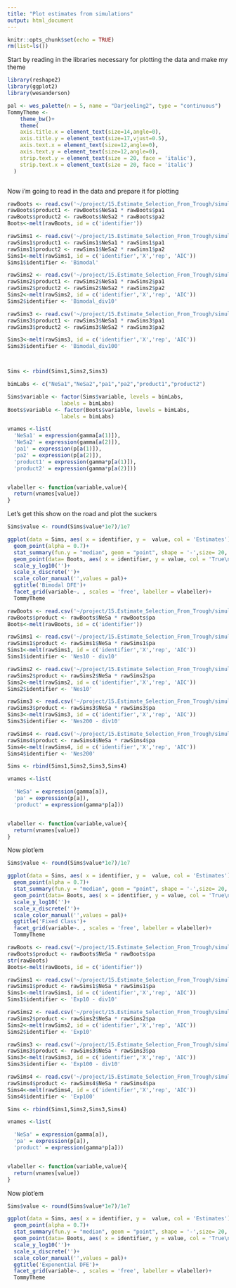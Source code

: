 ```yaml
---
title: "Plot estimates from simulations"
output: html_document
---
```


```r
knitr::opts_chunk$set(echo = TRUE)
rm(list=ls())
```

Start by reading in the libraries necessary for plotting the data and make my theme
```r
library(reshape2)
library(ggplot2)
library(wesanderson)

pal <- wes_palette(n = 5, name = "Darjeeling2", type = "continuous")
TommyTheme <-   
    theme_bw()+
    theme(
    axis.title.x = element_text(size=14,angle=0),
    axis.title.y = element_text(size=17,vjust=0.5),
    axis.text.x = element_text(size=12,angle=0),
    axis.text.y = element_text(size=12,angle=0),
    strip.text.y = element_text(size = 20, face = 'italic'),
    strip.text.x = element_text(size = 20, face = 'italic')
  )



```

Now i'm going to read in the data and prepare it for plotting 

```r

rawBoots <- read.csv('~/project/15.Estimate_Selection_From_Trough/simulations/analysis/BimodalSims.csv')
rawBoots$product1 <- rawBoots$NeSa1 * rawBoots$pa1
rawBoots$product2 <- rawBoots$NeSa2 * rawBoots$pa2
Boots<-melt(rawBoots, id = c('identifier'))

rawSims1 <- read.csv('~/project/15.Estimate_Selection_From_Trough/simulations/analysis/BGS+SWEEPS/BimodalDFE.analysis.txt')
rawSims1$product1 <- rawSims1$NeSa1 * rawSims1$pa1
rawSims1$product2 <- rawSims1$NeSa2 * rawSims1$pa2
Sims1<-melt(rawSims1, id = c('identifier','X','rep', 'AIC'))
Sims1$identifier <- 'Bimodal'

rawSims2 <- read.csv('~/project/15.Estimate_Selection_From_Trough/simulations/analysis/BGS+SWEEPS/BimodalDFE_div10.analysis.txt')
rawSims2$product1 <- rawSims2$NeSa1 * rawSims2$pa1
rawSims2$product2 <- rawSims2$NeSa2 * rawSims2$pa2
Sims2<-melt(rawSims2, id = c('identifier','X','rep', 'AIC'))
Sims2$identifier <- 'Bimodal_div10'

rawSims3 <- read.csv('~/project/15.Estimate_Selection_From_Trough/simulations/analysis/BGS+SWEEPS/BimodalDFE_div100.analysis.txt')
rawSims3$product1 <- rawSims3$NeSa1 * rawSims3$pa1
rawSims3$product2 <- rawSims3$NeSa2 * rawSims3$pa2

Sims3<-melt(rawSims3, id = c('identifier','X','rep', 'AIC'))
Sims3$identifier <- 'Bimodal_div100'



Sims <- rbind(Sims1,Sims2,Sims3)

bimLabs <- c("NeSa1","NeSa2","pa1","pa2","product1","product2")

Sims$variable <- factor(Sims$variable, levels = bimLabs,
                 labels = bimLabs)
Boots$variable <- factor(Boots$variable, levels = bimLabs,
                 labels = bimLabs)

vnames <-list(
  'NeSa1' = expression(gamma[a(1)]),
  'NeSa2' = expression(gamma[a(2)]),
  'pa1' = expression(p[a(1)]),
  'pa2' = expression(p[a(2)]),
  'product1' = expression(gamma*p[a(1)]),
  'product2' = expression(gamma*p[a(2)]))


vlabeller <- function(variable,value){
  return(vnames[value])
}

```

Let's get this show on the road and plot the suckers

```r
Sims$value <- round(Sims$value*1e7)/1e7

ggplot(data = Sims, aes( x = identifier, y =  value, col = 'Estimates'))+
  geom_point(alpha = 0.7)+
  stat_summary(fun.y = "median", geom = "point", shape = '-',size= 20, color= pal[3]) +
  geom_point(data= Boots, aes( x = identifier, y = value, col = 'True\nValue'), shape = '-', size = 15)+
  scale_y_log10('')+
  scale_x_discrete('')+
  scale_color_manual('',values = pal)+
  ggtitle('Bimodal DFE')+
  facet_grid(variable~. , scales = 'free', labeller = vlabeller)+
  TommyTheme


```


```r

rawBoots <- read.csv('~/project/15.Estimate_Selection_From_Trough/simulations/analysis/fixedClassSims.csv')
rawBoots$product <- rawBoots$NeSa * rawBoots$pa
Boots<-melt(rawBoots, id = c('identifier'))

rawSims1 <- read.csv('~/project/15.Estimate_Selection_From_Trough/simulations/analysis/BGS+SWEEPS/Nes10_dDFE.Exponential_div10.analysis.txt')
rawSims1$product <- rawSims1$NeSa * rawSims1$pa
Sims1<-melt(rawSims1, id = c('identifier','X','rep', 'AIC'))
Sims1$identifier <- 'Nes10 - div10'

rawSims2 <- read.csv('~/project/15.Estimate_Selection_From_Trough/simulations/analysis/BGS+SWEEPS/Nes10_dDFE.Exponential.analysis.txt')
rawSims2$product <- rawSims2$NeSa * rawSims2$pa
Sims2<-melt(rawSims2, id = c('identifier','X','rep', 'AIC'))
Sims2$identifier <- 'Nes10'

rawSims3 <- read.csv('~/project/15.Estimate_Selection_From_Trough/simulations/analysis/BGS+SWEEPS/Nes200_dDFE.Exponential_div10.analysis.txt')
rawSims3$product <- rawSims3$NeSa * rawSims3$pa
Sims3<-melt(rawSims3, id = c('identifier','X','rep', 'AIC'))
Sims3$identifier <- 'Nes200 - div10'

rawSims4 <- read.csv('~/project/15.Estimate_Selection_From_Trough/simulations/analysis/BGS+SWEEPS/Nes200_dDFE.Exponential.analysis.txt')
rawSims4$product <- rawSims4$NeSa * rawSims4$pa
Sims4<-melt(rawSims4, id = c('identifier','X','rep', 'AIC'))
Sims4$identifier <- 'Nes200'

Sims <- rbind(Sims1,Sims2,Sims3,Sims4)

vnames <-list(

  'NeSa' = expression(gamma[a]),
  'pa' = expression(p[a]),
  'product' = expression(gamma*p[a]))


vlabeller <- function(variable,value){
  return(vnames[value])
}


```


Now plot'em
```r
Sims$value <- round(Sims$value*1e7)/1e7

ggplot(data = Sims, aes( x = identifier, y =  value, col = 'Estimates'))+
  geom_point(alpha = 0.7)+
  stat_summary(fun.y = "median", geom = "point", shape = '-',size= 20, color= pal[3]) +
  geom_point(data= Boots, aes( x = identifier, y = value, col = 'True\nValue'), shape = '-', size = 15)+
  scale_y_log10('')+
  scale_x_discrete('')+
  scale_color_manual('',values = pal)+
  ggtitle('Fixed Class')+
  facet_grid(variable~. , scales = 'free', labeller = vlabeller)+
  TommyTheme


```




```r

rawBoots <- read.csv('~/project/15.Estimate_Selection_From_Trough/simulations/analysis/expSims.csv')
rawBoots$product <- rawBoots$NeSa * rawBoots$pa
str(rawBoots)
Boots<-melt(rawBoots, id = c('identifier'))

rawSims1 <- read.csv('~/project/15.Estimate_Selection_From_Trough/simulations/analysis/BGS+SWEEPS/Exp.Nes10_dDFE.Exponential_div10.analysis.txt')
rawSims1$product <- rawSims1$NeSa * rawSims1$pa
Sims1<-melt(rawSims1, id = c('identifier','X','rep', 'AIC'))
Sims1$identifier <- 'Exp10 - div10'

rawSims2 <- read.csv('~/project/15.Estimate_Selection_From_Trough/simulations/analysis/BGS+SWEEPS/Exp.Nes10_dDFE.Exponential.analysis.txt')
rawSims2$product <- rawSims2$NeSa * rawSims2$pa
Sims2<-melt(rawSims2, id = c('identifier','X','rep', 'AIC'))
Sims2$identifier <- 'Exp10'

rawSims3 <- read.csv('~/project/15.Estimate_Selection_From_Trough/simulations/analysis/BGS+SWEEPS/Exp.Nes100_dDFE.Exponential_div10.analysis.txt')
rawSims3$product <- rawSims3$NeSa * rawSims3$pa
Sims3<-melt(rawSims3, id = c('identifier','X','rep', 'AIC'))
Sims3$identifier <- 'Exp100 - div10'

rawSims4 <- read.csv('~/project/15.Estimate_Selection_From_Trough/simulations/analysis/BGS+SWEEPS/Exp.Nes100_dDFE.Exponential.analysis.txt')
rawSims4$product <- rawSims4$NeSa * rawSims4$pa
Sims4<-melt(rawSims4, id = c('identifier','X','rep', 'AIC'))
Sims4$identifier <- 'Exp100'

Sims <- rbind(Sims1,Sims2,Sims3,Sims4)

vnames <-list(

  'NeSa' = expression(gamma[a]),
  'pa' = expression(p[a]),
  'product' = expression(gamma*p[a]))


vlabeller <- function(variable,value){
  return(vnames[value])
}


```


Now plot'em
```r
Sims$value <- round(Sims$value*1e7)/1e7

ggplot(data = Sims, aes( x = identifier, y =  value, col = 'Estimates'))+
  geom_point(alpha = 0.7)+
  stat_summary(fun.y = "median", geom = "point", shape = '-',size= 20, color= pal[3]) +
  geom_point(data= Boots, aes( x = identifier, y = value, col = 'True\nValue'), shape = '-', size = 15)+
  scale_y_log10('')+
  scale_x_discrete('')+
  scale_color_manual('',values = pal)+
  ggtitle('Exponential DFE')+
  facet_grid(variable~. , scales = 'free', labeller = vlabeller)+
  TommyTheme


```





